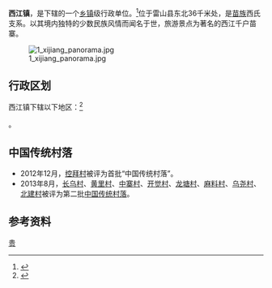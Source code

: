 {{中国乡级行政区|52/26/34/101/000}}

'''西江镇'''，是{{PRC admin/fullname|52/26/34/101/000|3}}下辖的一个[[乡镇|乡镇]]级行政单位。<ref>{{PRC admin/ref sgc|{{PRC admin/parent|52/26/34/101/000}}}}</ref>位于雷山县东北36千米处，是[[苗族|苗族]]西氏支系。以其境内独特的少数民族风情而闻名于世，旅游景点为著名的西江千户苗寨。

[[File:1_xijiang_panorama.jpg|thumb]]

== 行政区划 ==

西江镇下辖以下地区：<ref>{{PRC admin/ref sgc|52/26/34/101/000}}</ref>

{{PRC admin/children|52/26/34/101/000}}。

==中国传统村落==
* 2012年12月，[[控拜村|控拜村]]被评为首批“中国传统村落”。
* 2013年8月，[[长乌村|长乌村]]、[[黄里村|黄里村]]、[[中寨村|中寨村]]、[[开觉村|开觉村]]、[[龙塘村|龙塘村]]、[[麻料村|麻料村]]、[[乌尧村|乌尧村]]、[[北建村|北建村]]被评为第二批[[中国传统村落|中国传统村落]]。

== 参考资料 ==

{{reflist}}

{{行政区划小作品}}
{{PRC admin/navcat|52/26/34/101/000}}
{{中国历史文化名镇}}
[[Category:中国历史文化名镇|贵]]